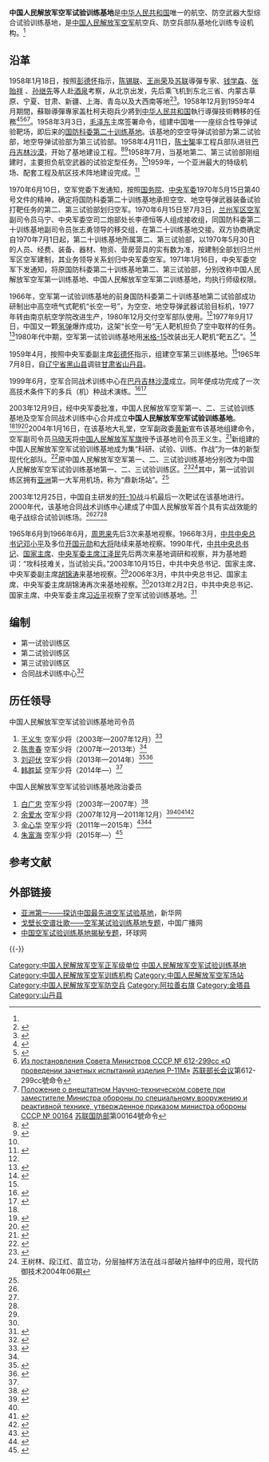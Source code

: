 {{Infobox PRCG |color = blue
|机构名称 = 中国人民解放军空军试验训练基地
|军事级别 = 正军级|nocat
|上级机构 = [[中国人民解放军空军|中国人民解放军空军]]
|机构类型 =
|标志1 = China Emblem PLA.svg
|标志1说明 = [[中国人民解放军军徽|中国人民解放军军徽]]
|成立时间 = 2003年
|职位1=[[司令员|司令员]]
|人员1=[[韩胜延|韩胜延]]
|衔级1=[[中国人民解放军空军少将|空军少将]]
|职位2= [[政治委员|政治委员]]
|人员2=[[朱富海|朱富海]]
|衔级2=[[中国人民解放军空军少将|空军少将]]
|场所1=第一试验训练区
|地址1=[[内蒙古自治区|内蒙古自治区]][[阿拉善盟|阿拉善盟]][[阿拉善右旗|阿拉善右旗]]<ref name=ay>{{Cite web|title=杨海看望慰问空军某试训基地一区、二区官兵|url=http://www.alsyq.gov.cn/contents/10/10094.html|accessdate=2019-09-22|date=2016-02-03|archiveurl=https://web.archive.org/web/20161130182645/http://www.alsyq.gov.cn/contents/10/10094.html|archivedate=2016-11-30|dead-url=yes}}</ref><br>[[甘肃省|甘肃省]][[酒泉市|酒泉市]][[金塔县|金塔县]]<ref name=zt>{{Cite web|title=李建华与空军驻酒某部首长陈贵春座谈-李建华-每日甘肃-酒泉日报|url=http://jqrb.gansudaily.com.cn/system/2010/04/16/011522025.shtml|accessdate=2019-09-22|date=2010-04-16|publisher=酒泉日报|archiveurl=https://web.archive.org/web/20161130183001/http://jqrb.gansudaily.com.cn/system/2010/04/16/011522025.shtml|archivedate=2016-11-30|dead-url=yes}}</ref>
|场所2=第二试验训练区
|地址2=[[内蒙古自治区|内蒙古自治区]][[阿拉善盟|阿拉善盟]][[阿拉善右旗|阿拉善右旗]]<ref name=ay/><br>[[甘肃省|甘肃省]][[酒泉市|酒泉市]][[金塔县|金塔县]]<ref name=zt/>
|场所3=第三试验训练区
|地址3=[[甘肃省|甘肃省]][[张掖市|张掖市]][[山丹县|山丹县]]<ref name=shd/>
|场所4=合同战术训练中心
|地址4=[[内蒙古自治区|内蒙古自治区]][[阿拉善盟|阿拉善盟]][[阿拉善右旗|阿拉善右旗]]<br>[[甘肃省|甘肃省]][[酒泉市|酒泉市]][[金塔县|金塔县]]
}}
{{Airport infobox
| airport_name = 中国人民解放军空军鼎新机场
| nativename =
| logo = 
| logo-width =
| logotext =
| photo=
| photosize=250px
| caption=
| type=军用
| run by = [[中国人民解放军空军|中国人民解放军空军]]
| opened=
| closed= 
| city=[[甘肃省|甘肃省]][[酒泉市|酒泉市]][[金塔县|金塔县]]
| distance_to_city =
| hub =
| website = 
| IATA = 
| ICAO             = 
| FAA              = 
| LID              = 
| location         =
| coordinates      =
| elevation        = 
| aera             = 
| map              = 
| runway1_heading  =
| runway1_feet     =
| runway1_meter    =
| runway1_surface  =
| helipad1         =
| helipad1_feet    =
| helipad1_meter   = 
| helipad1_surface = 
| stat_year        =
| stat_passenger   =
| stat_cargo       = 
| stat_flight      =
| stat1-header     =
| stat1-data       =
| footnotes        =
}}
'''中国人民解放军空军试验训练基地'''是[[中华人民共和国|中华人民共和国]]唯一的航空、防空武器大型综合试验训练基地，是[[中国人民解放军空军|中国人民解放军空军]]航空兵、防空兵部队基地化训练专设机构。<ref name=qq/>

==沿革==
1958年1月18日，按照[[彭德怀|彭德怀]]指示，[[陈锡联|陈锡联]]、[[王尚荣|王尚荣]]及[[苏联|苏联]]導彈专家{{translink|ru|Гайдуков, Лев Михайлович|列夫·米哈伊洛維奇·蓋杜柯夫|盖杜柯夫}}、[[钱学森|钱学森]]、[[张贻祥|张贻祥]] 、[[孙继先|孙继先]]等人赴[[酒泉|酒泉]]考察，从北京出发，先后乘飞机到东北三省、内蒙古草原、宁夏、甘肃、新疆、上海、青岛以及大西南等地<ref>{{youtube|6cVxLpWjNjU|《五星红旗迎风飘扬》 第8集|CCTV电视剧}}</ref><ref>{{Cite web |url=http://cpc.people.com.cn/GB/85037/8151156.html |title=导弹将军孙继先(上) - 人民網 |accessdate=2020-10-17 |archive-date=2016-11-30 |archive-url=https://web.archive.org/web/20161130124932/http://cpc.people.com.cn/GB/85037/8151156.html |dead-url=no }}</ref>。1958年12月到1959年4月期間，蘇聯導彈專家盖杜柯夫砲兵少將到[[中华人民共和国|中华人民共和国]]執行導彈技術轉移的任務<ref>{{cite report|title=Гайдуков Лев Михайлович : Министерство обороны Российской Федерации|url=https://encyclopedia.mil.ru/encyclopedia/dictionary/details_rvsn.htm?id=12904@morfDictionary|publisher=[[俄罗斯联邦国防部|俄罗斯联邦国防部]]|date=|access-date=2020-10-17|archive-date=2020-11-04|archive-url=https://web.archive.org/web/20201104162232/https://encyclopedia.mil.ru/encyclopedia/dictionary/details_rvsn.htm?id=12904@morfDictionary|dead-url=no}}</ref><ref>{{Cite web |url=http://deduhova.ru/statesman/lev-mihajlovich-gajdukov/ |title=列夫·米哈伊洛維奇·蓋杜柯夫 - deduhova.ru |accessdate=2020-10-17 |archive-date=2020-11-04 |archive-url=https://web.archive.org/web/20201104153553/http://deduhova.ru/statesman/lev-mihajlovich-gajdukov/ |dead-url=no }}</ref><ref>[https://rvsn.info/library/docs/doc_1_0167.html Из постановления Совета Министров СССР № 612-299сс «О проведении зачетных испытаний изделия Р-11М»] {{Wayback|url=https://rvsn.info/library/docs/doc_1_0167.html |date=20201104162958 }} [[苏联部长会议|苏联部长会议]]第612-299сс號命令</ref><ref>[https://rvsn.info/library/docs/doc_1_0141.html Положение о внештатном Научно-техническом совете при заместителе Министра обороны по специальному вооружению и реактивной технике, утвержденное приказом министра обороны СССР № 00164] {{Wayback|url=https://rvsn.info/library/docs/doc_1_0141.html |date=20201104155112 }} [[苏联国防部|苏联国防部]]第00164號命令</ref>。1958年3月3日，[[毛泽东|毛泽东]]主席签署命令，组建中国唯一一座综合性导弹试验靶场，即后来的[[中国酒泉卫星发射中心|国防科委第二十训练基地]]。该基地的空空导弹试验部为第二试验部，地空导弹试验部为第三试验部。1958年4月11日，[[陈士榘|陈士榘]]率工程兵部队进驻[[巴丹吉林沙漠|巴丹吉林沙漠]]，开始了基地建设工程。<ref name="harb">{{Cite web|title=走进中国的“51区”|url=http://www.haribao.com/html/2013-08/23/content_14_1.htm|accessdate=2020-07-16|date=2013-08-23|publisher=海安日报数字报刊平台|archive-date=2020-10-31|archive-url=https://web.archive.org/web/20201031134446/http://www.haribao.com/html/2013-08/23/content_14_1.htm|dead-url=no}}</ref><ref>{{Cite web|title=《军营大拜年》带你进入空军“神秘地带”|url=http://kj.81.cn/content/2016-02/17/content_6914104.htm|accessdate=2019-09-22|date=2016-02-17|publisher=中国空军网|archive-date=2017-02-20|archive-url=https://web.archive.org/web/20170220125100/http://kj.81.cn/content/2016-02/17/content_6914104.htm|dead-url=no}}</ref>1958年7月，当基地第二、第三试验部刚组建时，主要担负航空武器的试验定型任务。<ref  name=shangji/>1959年，一个亚洲最大的特级机场、配套工程及航区技术阵地建设完成。<ref name="jq">{{Cite web|title=揭开空军基地的神秘面纱|url=http://jqrb.gansudaily.com.cn/system/2011/01/20/011864527.shtml|accessdate=2019-09-22|date=2011-01-20|publisher=酒泉日报|archiveurl=https://web.archive.org/web/20161130180400/http://jqrb.gansudaily.com.cn/system/2011/01/20/011864527.shtml|archivedate=2016-11-30|dead-url=yes}}</ref>

1970年6月10日，空军党委下发通知，按照[[中华人民共和国国务院|国务院]]、[[中央军事委员会|中央军委]]1970年5月15日第40号文件的精神，确定将国防科委第二十训练基地承担空空、地空导弹武器装备试验打靶任务的第二、第三试验部划归空军。1970年6月15日至7月3日，[[中国人民解放军兰州军区空军|兰州军区空军]]副司令员马宁、中央军委空司二炮部处长李德恒等人组成接收组，同国防科委第二十训练基地副司令员张志勇领导的移交组，在第二十训练基地交接。双方协商确定自1970年7月1日起，第二十训练基地所属第二、第三试验部，以1970年5月30日的人员、经费、装备、器材、物资、营房营具的实有数为准，按建制全部划归兰州军区空军建制，其业务领导关系划归中央军委空军。1971年1月16日，中央军委空军下发通知，将原国防科委第二十训练基地第二、第三试验部，分别改称中国人民解放军空军第一训练基地、中国人民解放军空军第二训练基地，均执行师级权限。

1966年，空军第一试验训练基地的前身国防科委第二十训练基地第二试验部成功研制出中高空喷气式靶机“长空一号”，为空空、地空导弹武器试验目标机，1977年转由南京航空学院改进生产，1980年12月交付空军部队使用。<ref name=zoujin/>1977年9月17日，中国又一颗[[氢弹|氢弹]]爆炸成功，这架“长空一号”无人靶机担负了空中取样的任务。<ref name="shangji">{{Cite web|title=《探秘空军试验训练基地》（上集）|url=http://compaign.tudou.com/v/XMTk1NTczMTIxMg==|accessdate=2020-07-16|work=compaign.tudou.com|archive-date=2020-11-04|archive-url=https://web.archive.org/web/20201104091522/http://compaign.tudou.com/v/XMTk1NTczMTIxMg==|dead-url=no}}</ref>1980年代中期，空军第一试验训练基地用[[米格-15|米格-15]]改装出无人靶机“靶五乙”。<ref name=zoujin>{{Cite web |url=http://news.xinhuanet.com/mil/2009-10/31/content_12366303_3.htm |title=走进航博综合展览区，新华网，2009-10-31 |accessdate=2016-10-18 |archive-date=2017-02-20 |archive-url=https://web.archive.org/web/20170220102020/http://news.xinhuanet.com/mil/2009-10/31/content_12366303_3.htm |dead-url=no }}</ref>

1959年4月，按照中央军委副主席[[彭德怀|彭德怀]]指示，组建空军第三训练基地。<ref name=harb/>1965年7月8日，自[[辽宁省|辽宁省]][[黑山县|黑山县]]调驻[[甘肃省|甘肃省]][[山丹县|山丹县]]。

1999年6月，空军合同战术训练中心在[[巴丹吉林沙漠|巴丹吉林沙漠]]成立。同年便成功完成了一次高技术条件下的多兵（机）种战术演练。<ref>{{Cite web|title=中国空军训练手段走向现代化|url=http://news.sina.com.cn/china/1999-11-11/30842.html|accessdate=2020-07-16|date=1999-11-11|publisher=新浪网|archive-date=2020-11-04|archive-url=https://web.archive.org/web/20201104162220/http://news.sina.com.cn/china/1999-11-11/30842.html|dead-url=no}}</ref><ref name="zlsina">{{Cite web|title=战略空军梦想从这里启航|url=http://news.sina.com.cn/o/2008-12-02/041414814762s.shtml|accessdate=2019-09-22|date=2008-12-02|work=新浪网|archive-date=2020-11-04|archive-url=https://web.archive.org/web/20201104170627/http://news.sina.com.cn/o/2008-12-02/041414814762s.shtml|dead-url=no}}</ref>

2003年12月9日，经中央军委批准，中国人民解放军空军第一、二、三试验训练基地及空军合同战术训练中心合并成立'''中国人民解放军空军试验训练基地'''。<ref name=harb/><ref name="qq">{{Cite web|title=中国空军某试验训练基地揭秘：歼10战机列阵长空|url=http://www.china.com.cn/news/txt/2008-12/02/content_16883483.htm|accessdate=2020-07-16|date=2008-12-02|publisher=中国网|archive-date=2020-11-04|archive-url=https://web.archive.org/web/20201104152119/http://www.china.com.cn/news/txt/2008-12/02/content_16883483.htm|dead-url=no}}</ref><ref name="bfw">{{Cite web|title=某训练基地：空军"王牌"从这里起飞|url=http://news.mod.gov.cn/forces/2008-12/02/content_4050644_3.htm|accessdate=2020-07-16|date=2008-12-02|publisher=中华人民共和国国防部|archive-date=2020-11-04|archive-url=https://web.archive.org/web/20201104074934/http://news.mod.gov.cn/forces/2008-12/02/content_4050644_3.htm|dead-url=no}}</ref>2004年1月16日，在该基地大礼堂，空军副政委[[黄新_(1944年)|黄新]]宣布该基地组建命令，空军副司令员[[马晓天|马晓天]]将[[中国人民解放军军旗|中国人民解放军军旗]]授予该基地司令员王义生。<ref>{{Cite web|title=中国空军实施科技强军战略 新建试验训练基地|url=http://military.china.com/zh_cn/news/568/20040130/11612830.html|accessdate=2016-10-18|date=2004-01-30|publisher=中华网|archiveurl=https://web.archive.org/web/20170220081938/http://military.china.com/zh_cn/news/568/20040130/11612830.html|archivedate=2017-02-20|dead-url=yes}}</ref>新组建的中国人民解放军空军试验训练基地成为集“科研、试验、训练、作战”为一体的新型现代化部队。<ref>{{Cite web|title=空军某试训基地建设成果巡礼|url=http://www.cnr.cn/2008tf/kjsyjd/gbxy/200812/t20081206_505169751.html|accessdate=2019-09-22|work=央广网|date=2008-12-06|archive-date=2020-11-04|archive-url=https://web.archive.org/web/20201104160519/http://www.cnr.cn/2008tf/kjsyjd/gbxy/200812/t20081206_505169751.html|dead-url=no}}</ref>原中国人民解放军空军第一、二、三试验训练基地分别改为中国人民解放军空军试验训练基地第一、二、三试验训练区。<ref>{{Cite web|title=领导信息|url=http://www.tjwq.gov.cn/wqzf/qtgkxx0/200911/539db02435ee4d0f8c10229caaf3f7c6.shtml|accessdate=2019-09-22|publisher=武清政务网|archiveurl=https://web.archive.org/web/20170220082152/http://www.tjwq.gov.cn/wqzf/qtgkxx0/200911/539db02435ee4d0f8c10229caaf3f7c6.shtml|archivedate=2017-02-20|dead-url=yes}}</ref><ref>王树林、段江红、苗立功，分层抽样方法在战斗部破片抽样中的应用，现代防御技术2004年06期</ref>其中，第一试验训练区拥有[[亚洲|亚洲]]第一大军用机场，称为“鼎新场站”。<ref name=harb/>

2003年12月25日，中国自主研发的[[歼-10|歼-10]]战斗机最后一次靶试在该基地进行。2000年代，该基地合同战术训练中心建成了中国人民解放军首个具有实战效能的电子战综合试验训练场。<ref name=qq/><ref name=wu/><ref name=zlsina/>

1965年6月到1966年6月，[[周恩来|周恩来]]先后3次来基地视察。1966年3月，[[中國共產黨中央書記處總書記|中共中央总书记]][[邓小平|邓小平]]及多位[[中华人民共和国元帅|开国元勋]]和[[中国人民解放军大将|大将]]陆续来基地视察。1990年代，[[中国共产党中央委员会总书记|中共中央总书记]]、[[中华人民共和国主席|国家主席]]、[[中央军委主席|中央军委主席]][[江泽民|江泽民]]先后两次来基地调研和视察，并为基地题词：“攻科技难关，当试验尖兵。”2003年10月15日，中共中央总书记、国家主席、中央军委副主席[[胡锦涛|胡锦涛]]来基地视察。<ref name=jq/>2006年3月，中共中央总书记、国家主席、中央军委主席胡锦涛再次来基地视察。<ref name=zlsina/>2013年2月2日，中共中央总书记、国家主席、中央军委主席[[习近平|习近平]]视察了空军试验训练基地。<ref>{{Cite web|title=习近平视察空军试验基地和酒泉卫星发射中心|url=http://war.163.com/13/0206/14/8N1MLSJM00014OMD.html|accessdate=2016-10-18|date=2013-02-06|publisher=网易|archiveurl=https://web.archive.org/web/20170220081939/http://war.163.com/13/0206/14/8N1MLSJM00014OMD.html|archivedate=2017-02-20|dead-url=yes}}</ref>

==编制==
*第一试验训练区
*第二试验训练区
*第三试验训练区
*合同战术训练中心<ref>{{Cite web|title=“箭”舞长空|url=http://szb.northnews.cn/nmgrb/html/2008-09/22/content_143027.htm|accessdate=2020-07-16|date=2008-09-22|publisher=内蒙古日报数字报刊平台|archiveurl=https://web.archive.org/web/20161019074210/http://szb.northnews.cn/nmgrb/html/2008-09/22/content_143027.htm|archivedate=2016-10-19|dead-url=yes}}</ref>

==历任领导==
{{col-begin}}
{{col-2}}
; 中国人民解放军空军试验训练基地司令员
# [[王义生|王义生]] 空军少将（2003年—2007年12月）<ref>{{cite news |url=http://jqrb.gansudaily.com.cn/system/2008/02/22/010601729.shtml |title=李沛文等会见空军首长王义生少将 |newspaper=酒泉日报 |date=2008-02-22 |archive-url=https://web.archive.org/web/20170220145106/http://jqrb.gansudaily.com.cn/system/2008/02/22/010601729.shtml |archive-date=2017-02-20 |access-date=2016-10-18 |dead-url=no }}</ref>
# [[陈贵春|陈贵春]] 空军少将（2007年—2013年）<ref name=qq/>
# [[刘迎伏|刘迎伏]] 空军少将（2013年—2014年）<ref>{{cite web|url=http://news.xinhuanet.com/mrdx/2013-12/27/c_133000153.htm|title=空军某基地:让战斗从实验室打响|website=新华网|date=2013-12-27|access-date=2016-10-18|archive-date=2017-02-20|archive-url=https://web.archive.org/web/20170220082439/http://news.xinhuanet.com/mrdx/2013-12/27/c_133000153.htm|dead-url=no}}</ref><ref>{{cite web |url=http://www.jyg.gansu.gov.cn/structure/ywzw_123396_1.htm |title=空军某基地司令员刘迎伏一行来我市 |website=嘉峪关市人民政府 |date=2013-06-18 |archive-url=https://archive.today/20161025155504/http://www.jyg.gansu.gov.cn/structure/ywzw_123396_1.htm |archive-date=2016-10-25 |access-date=2016-10-18 |dead-url=yes }}</ref>
# [[韩胜延|韩胜延]] 空军少将（2014年—）<ref name=gsrcu/>

{{col-2}}
; 中国人民解放军空军试验训练基地政治委员
# [[白广忠|白广忠]] 空军少将（2003年—2007年）<ref>{{cite web|url=http://www.gs.xinhuanet.com/news/2005-02/03/content_3678195.htm|title=徐守盛慰问卫星发射中心和空军试训基地官兵|website=新华网|date=2005-02-03|archive-url=https://web.archive.org/web/20170220082148/http://www.gs.xinhuanet.com/news/2005-02/03/content_3678195.htm|archive-date=2017-02-20|access-date=2016-10-18|dead-url=no}}</ref>
# [[余爱水|余爱水]] 空军少将（2007年12月—2011年12月）<ref name=wu>{{cite web |title=大漠砺剑歌之五：《暖心工程育英才》 |url=http://www.cnr.cn/2008tf/kjsyjd/jgll/200812/t20081209_505171843.html |access-date=2020-07-17 |website=央广网 |date=2008-12-09 |archive-date=2020-11-04 |archive-url=https://web.archive.org/web/20201104120902/http://www.cnr.cn/2008tf/kjsyjd/jgll/200812/t20081209_505171843.html |dead-url=no }}</ref><ref name=bfw/><ref>{{cite web|title=“儒将”崛起|url=https://www.zaobao.com.sg/wencui/politic/story20120113-181056|accessdate=2020-07-17|date=2012-01-13|work=早报|language=zh-Hans|archive-date=2020-11-04|archive-url=https://web.archive.org/web/20201104141945/https://www.zaobao.com.sg/wencui/politic/story20120113-181056|dead-url=no}}</ref><ref>{{cite web |title=永不褪色的爱民旗帜———驻阿拉善空军某试训基地政委余爱水扶贫帮困拥政爱民纪实--新闻中心 |url=http://inews.nmgnews.com.cn/system/2011/07/30/010631106.shtml |access-date=2020-07-17 |website=内蒙古新闻网 |date=2011-07-30 |archive-date=2020-11-04 |archive-url=https://web.archive.org/web/20201104165753/http://inews.nmgnews.com.cn/system/2011/07/30/010631106.shtml |dead-url=no }}</ref>
# [[金心华|金心华]] 空军少将（2011年—2015年）<ref name=gsrcu>{{cite web |url=http://www.gsrcu.com/www/ContentsDisp.asp?Id=6824&ClassId=9 |title=省联社到空军酒泉试验训练基地开展慰问联谊活动，甘肃省农村信用社，2014-07-29 |access-date=2016-10-18 |archive-date=2017-02-20 |archive-url=https://web.archive.org/web/20170220082123/http://www.gsrcu.com/www/ContentsDisp.asp?Id=6824&ClassId=9 |dead-url=no }}</ref><ref>{{cite web |url=http://www.ejnq.gov.cn/item/4873.aspx |title=旗领导与空军基地召开互促共发展座谈会 |website=中国额济纳 |date=2012-04-27 |access-date=2016-10-18 |archive-url=https://web.archive.org/web/20170220125055/http://www.ejnq.gov.cn/item/4873.aspx |archive-date=2017-02-20 |dead-url=yes }}</ref>
# [[朱富海|朱富海]] 空军少将（2015年—）<ref name=shd>{{cite web|url=http://www.shandan.gov.cn/show-24-5727-1.html|title=空军某试训基地政委朱富海一行来我县|website=甘肃山丹|date=2015-08-17|access-date=2016-10-18|archive-url=https://web.archive.org/web/20170220125108/http://www.shandan.gov.cn/show-24-5727-1.html|archive-date=2017-02-20|dead-url=yes}}</ref>
{{col-end}}

== 参考文献 ==
{{Reflist|30em}}

== 外部链接 ==
* [http://news.xinhuanet.com/mil/2008-12/01/content_10436985.htm 亚洲第一——探访中国最先进空军试验基地]{{Wayback|url=http://news.xinhuanet.com/mil/2008-12/01/content_10436985.htm |date=20121105022314 }}，新华网
* [http://www.cnr.cn/2008tf/kjsyjd/ 戈壁长空谱壮歌——空军某试验训练基地专题]{{Wayback|url=http://www.cnr.cn/2008tf/kjsyjd/ |date=20201024225532 }}，中国广播网
* [https://web.archive.org/web/20170220125056/http://www.huanqiu.com/zhuanti/mil/china51/ 中国空军试验训练基地揭秘专题]，环球网

{{-}}
{{中国人民解放军空军}}
{{中国人民解放军机场|西}}

[[Category:中国人民解放军空军正军级单位|Category:中国人民解放军空军正军级单位]]
[[Category:中国人民解放军空军试验训练基地|]]
[[Category:中国人民解放军空军训练机构|Category:中国人民解放军空军训练机构]][[Category:中国人民解放军空军场站|Category:中国人民解放军空军场站]]
[[Category:中国人民解放军空军防空兵|Category:中国人民解放军空军防空兵]]
[[Category:阿拉善右旗|Category:阿拉善右旗]]
[[Category:金塔县|Category:金塔县]]
[[Category:山丹县|Category:山丹县]]